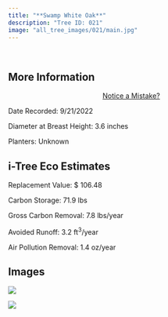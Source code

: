 ```yaml
---
title: "**Swamp White Oak**"
description: "Tree ID: 021"
image: "all_tree_images/021/main.jpg"
---
```


<br>

## **More Information**
::: column-margin
<center><a class="button" href="https://forms.gle/W6f5nwYxrM33hF4f7">Notice a Mistake?</a></center>
:::


Date Recorded:  9/21/2022

Diameter at Breast Height:  3.6  inches

Planters:  Unknown

## **i-Tree Eco Estimates**


 Replacement Value: $ 106.48

 Carbon Storage:  71.9  lbs

 Gross Carbon Removal:  7.8  lbs/year

 Avoided Runoff:  3.2  ft<sup>3</sup>/year

 Air Pollution Removal:  1.4  oz/year

## **Images**


 ![](all_tree_images/021/IMG_6386.jpg)

 ![](all_tree_images/021/main.jpg)
